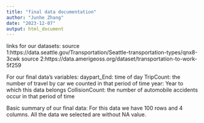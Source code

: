 ```yaml
---
title: "final data documentation"
author: "Junhe Zhang"
date: "2023-12-07"
output: html_document
---
```


links for our datasets: 
source 1:https://data.seattle.gov/Transportation/Seattle-transportation-types/qnx8-3cwk
source 2:https://data.amerigeoss.org/dataset/transportation-to-work-5f259

For our final data's variables:
daypart_End: time of day
TripCount: the number of travel by car we counted in that period of time 
year: Year to which this data belongs
CollisionCount: the number of automobile accidents occur in that period of time

Basic summary of our final data:
For this data we have 100 rows and 4 columns. All the data we selected are without NA value.